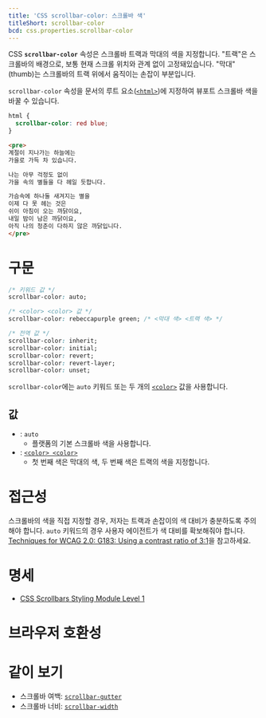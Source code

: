 ```yaml
---
title: 'CSS scrollbar-color: 스크롤바 색'
titleShort: scrollbar-color
bcd: css.properties.scrollbar-color
---
```


CSS **`scrollbar-color`** 속성은 스크롤바 트랙과 막대의 색을 지정합니다. "트랙"은 스크롤바의 배경으로, 보통 현재 스크롤 위치와 관계 없이 고정돼있습니다. "막대"(thumb)는 스크롤바의 트랙 위에서 움직이는 손잡이 부분입니다.

`scrollbar-color` 속성을 문서의 루트 요소([`<html>`])에 지정하여 뷰포트 스크롤바 색을 바꿀 수 있습니다.

```css hidden name=demo
html {
  scrollbar-color: red blue;
}
```

```html hidden name=demo
<pre>
계절이 지나가는 하늘에는
가을로 가득 차 있습니다.

나는 아무 걱정도 없이
가을 속의 별들을 다 헤일 듯합니다.

가슴속에 하나둘 새겨지는 별을
이제 다 못 헤는 것은
쉬이 아침이 오는 까닭이요,
내일 밤이 남은 까닭이요,
아직 나의 청춘이 다하지 않은 까닭입니다.
</pre>
```

<LiveExample height={140} lang="css" name="demo" />

# 구문

```css
/* 키워드 값 */
scrollbar-color: auto;

/* <color> <color> 값 */
scrollbar-color: rebeccapurple green; /* <막대 색> <트랙 색> */

/* 전역 값 */
scrollbar-color: inherit;
scrollbar-color: initial;
scrollbar-color: revert;
scrollbar-color: revert-layer;
scrollbar-color: unset;
```

`scrollbar-color`에는 `auto` 키워드 또는 두 개의 [`<color>`] 값을 사용합니다.

## 값

- : `auto`
  - 플랫폼의 기본 스크롤바 색을 사용합니다.
- : [`<color> <color>`][`<color>`]
  - 첫 번째 색은 막대의 색, 두 번째 색은 트랙의 색을 지정합니다.

# 접근성

스크롤바의 색을 직접 지정할 경우, 저자는 트랙과 손잡이의 색 대비가 충분하도록 주의해야 합니다. `auto` 키워드의 경우 사용자 에이전트가 색 대비를 확보해줘야 합니다. [Techniques for WCAG 2.0: G183: Using a contrast ratio of 3:1](https://www.w3.org/TR/WCAG20-TECHS/G183.html)을 참고하세요.

# 명세

- [CSS Scrollbars Styling Module Level 1](https://drafts.csswg.org/css-scrollbars/#scrollbar-color)

# 브라우저 호환성

<BrowserCompat data={props.bcd} />

# 같이 보기

- 스크롤바 여백: [`scrollbar-gutter`]
- 스크롤바 너비: [`scrollbar-width`]

[`<color>`]: ./color_value
[`<html>`]: /docs/Web/HTML/Element/html
[`scrollbar-gutter`]: ./scrollbar-gutter
[`scrollbar-width`]: ./scrollbar-width
